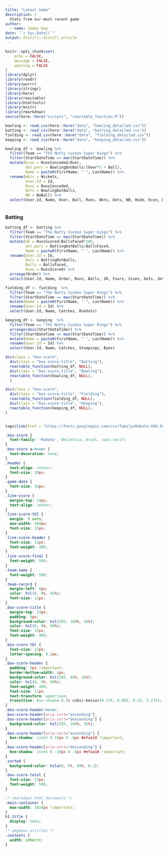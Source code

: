 ```yaml
---
title: "Latest Game"
description: |
  Stats from our most recent game
author:
  - name: James Day
date: "`r Sys.Date()`"
output: distill::distill_article
---
```


```r
knitr::opts_chunk$set(
	echo = FALSE,
	message = FALSE,
	warning = FALSE
)
library(dplyr)
library(readr)
library(purrr)
library(stringr)
library(here)
library(reactable)
library(htmltools)
library(knitr)
library(rmarkdown)
source(here::here("scripts", "reactable_function.R"))

```

```r
bowling <- read_csv(here::here("data", "bowling_detailed.csv"))
batting <- read_csv(here::here("data", "batting_detailed.csv"))
fielding <- read_csv(here::here("data", "fielding_detailed.csv"))
keeping <- read_csv(here::here("data", "keeping_detailed.csv"))
```



```r

bowling_df <- bowling %>% 
  filter(Team == "The Nutty Cuckoo Super Kings") %>%
  filter(StartDateTime == max(StartDateTime)) %>%
  mutate(Econ = RunsConceded/Over,
         dot.perc = BowlingDotBalls/(Over*5 + Ball),
         Name = paste0(FirstName, " ", LastName)) %>%
  rename(Wkts = Wickets,
         User.Id = Id, 
         Runs = RunsConceded,
         Dots = BowlingDotBalls,
         NB = NoBall) %>%
  select(User.Id, Name, Over, Ball, Runs, Wkts, Dots, NB, Wide, Econ, Dots, dot.perc) 



```

### Batting
```r

batting_df <- batting %>%
  filter(Team == "The Nutty Cuckoo Super Kings") %>%
  filter(StartDateTime == max(StartDateTime)) %>%
  mutate(SR = RunsScored/BallsFaced*100,
         dot.perc = BattingDotBalls/BallsFaced,
         Name = paste0(FirstName, " ", LastName)) %>%
  rename(User.Id = Id,
         Dots = BattingDotBalls,
         Balls = BallsFaced,
         Runs = RunsScored) %>%
  arrange(Order) %>%
  select(User.Id, Name, Order, Runs, Balls, SR, Fours, Sixes, Dots, dot.perc) 


```

```r
fielding_df <- fielding  %>%
  filter(Team == "The Nutty Cuckoo Super Kings") %>%
  filter(StartDateTime == max(StartDateTime)) %>%
  mutate(Name = paste0(FirstName, " ", LastName)) %>%
  rename(User.Id = Id) %>%
  select(User.Id, Name, Catches, RunOuts) 

```

```r
keeping_df <- keeping  %>%
  filter(Team == "The Nutty Cuckoo Super Kings") %>%
  arrange(desc(StartDateTime)) %>%
  filter(StartDateTime == max(StartDateTime)) %>%
  mutate(Name = paste0(FirstName, " ", LastName)) %>%
  rename(User.Id = Id) %>%
  select(User.Id, Name, Catches, Stumpings, Byes) 

```




```r


div(class = "box-score",
  div(class = "box-score-title", "Batting"),
  reactable_function(batting_df, NULL),
  div(class = "box-score-title", "Bowling"),
  reactable_function(bowling_df, NULL),
  )

```

```r
div(class = "box-score",
  div(class = "box-score-title", "Fielding"),
  reactable_function(fielding_df, NULL),
  div(class = "box-score-title", "Keeping"),
  reactable_function(keeping_df, NULL),
)

```




```r
```

```r
tags$link(href = "https://fonts.googleapis.com/css?family=Roboto:400,500&display=fallback", rel = "stylesheet")
```

```css
.box-score {
  font-family: 'Roboto', Helvetica, Arial, sans-serif;
}
.box-score a:hover {
  text-decoration: none;
}
.header {
  text-align: center;
  font-size: 20px;
}
.game-date {
  font-size: 16px;
}
.line-score {
  margin-top: 24px;
  text-align: center;
}
.line-score-tbl {
  margin: 0 auto;
  max-width: 500px;
  font-size: 15px;
}
.line-score-header {
  font-size: 13px;
  font-weight: 400;
}
.line-score-final {
  font-weight: 500;
}
.team-name {
  font-weight: 500;
}
.team-record {
  margin-left: 6px;
  color: hsl(0, 0%, 45%);
  font-size: 12px;
}
.box-score-title {
  margin-top: 24px;
  padding: 8px;
  background-color: hsl(205, 100%, 36%);
  color: hsl(0, 0%, 98%);
  font-size: 15px;
  font-weight: 400;
}
.box-score-tbl {
  font-size: 12px;
  letter-spacing: 0.2px;
}
.box-score-header {
  padding: 8px !important;
  border-bottom-width: 1px;
  background-color: hsl(205, 93%, 16%);
  color: hsl(0, 0%, 98%);
  font-weight: 400;
  font-size: 11px;
  text-transform: uppercase;
  transition: box-shadow 0.3s cubic-bezier(0.175, 0.885, 0.32, 1.275);
}
.box-score-header:hover,
.box-score-header[aria-sort="ascending"],
.box-score-header[aria-sort="descending"] {
  background-color: hsl(205, 100%, 36%);
}
.box-score-header[aria-sort="ascending"] {
  box-shadow: inset 0 10px 0 -6px #efaa10 !important;
}
.box-score-header[aria-sort="descending"] {
  box-shadow: inset 0 -10px 0 -6px #efaa10 !important;
}
.sorted {
  background-color: hsla(0, 0%, 60%, 0.1);
}
.box-score-total {
  font-size: 13px;
  font-weight: 500;
}
```

```css
/* rmarkdown html documents */
.main-container {
  max-width: 1024px !important;
}
h1.title {
  display: none;
}
/* pkgdown articles */
.contents {
  width: inherit;
}
```
